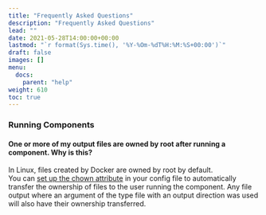 ```yaml
---
title: "Frequently Asked Questions"
description: "Frequently Asked Questions"
lead: ""
date: 2021-05-28T14:00:00+00:00
lastmod: "`r format(Sys.time(), '%Y-%Om-%dT%H:%M:%S+00:00')`"
draft: false
images: []
menu:
  docs:
    parent: "help"
weight: 610
toc: true
---
```


### Running Components

#### One or more of my output files are owned by root after running a component. Why is this?

In Linux, files created by Docker are owned by root by default.  
You can [set up the chown attribute](/docs/reference_config/platform-docker/#chown-boolean) in your config file to automatically transfer the ownership of files to the user running the component. Any file output where an argument of the type file with an output direction was used will also have their ownership transferred.